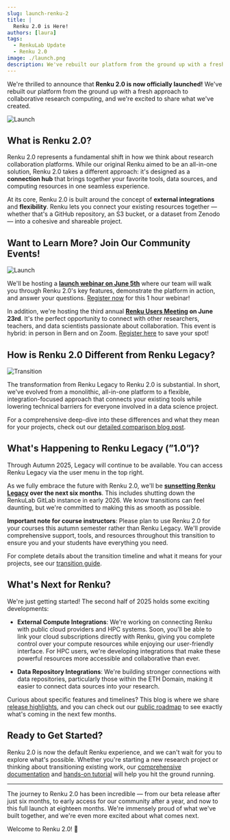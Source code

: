 ```yaml
---
slug: launch-renku-2
title: |
  Renku 2.0 is Here!
authors: [laura]
tags:
  - RenkuLab Update
  - Renku 2.0
image: ./launch.png
description: We've rebuilt our platform from the ground up with a fresh approach to collaborative research computing.
---
```


We're thrilled to announce that **Renku 2.0 is now officially launched!** We've rebuilt our platform
from the ground up with a fresh approach to collaborative research computing, and we're excited to
share what we've created.

![Launch](launch.png)

<!-- truncate -->

## What is Renku 2.0?

Renku 2.0 represents a fundamental shift in how we think about research collaboration platforms.
While our original Renku aimed to be an all-in-one solution, Renku 2.0 takes a different approach:
it's designed as a **connection hub** that brings together your favorite tools, data sources, and
computing resources in one seamless experience.

At its core, Renku 2.0 is built around the concept of **external integrations** and **flexibility**.
Renku lets you connect your existing resources together —whether that's a GitHub repository, an S3
bucket, or a dataset from Zenodo— into a cohesive and shareable project.

## Want to Learn More? Join Our Community Events!

![Launch](community_cards.png)

We'll be hosting a **[launch webinar on June 5th](../renku-2-launch/)** where
our team will walk you through Renku 2.0's key features, demonstrate the platform in action, and
answer your questions. [Register now](../renku-2-launch/) for this 1 hour
webinar!

In addition, we're hosting the third annual **[Renku Users
Meeting](../users-meeting-2025/) on June 23rd**. It's the perfect opportunity
to connect with other researchers, teachers, and data scientists passionate about collaboration.
This event is hybrid: in person in Bern and on Zoom. [Register
here](../users-meeting-2025/) to save your spot!

## How is Renku 2.0 Different from Renku Legacy?

![Transition](transition.png)

The transformation from Renku Legacy to Renku 2.0 is substantial. In short, we've evolved from a
monolithic, all-in-one platform to a flexible, integration-focused approach that connects your
existing tools while lowering technical barriers for everyone involved in a data science project.

For a comprehensive deep-dive into these differences and what they mean for your projects, check out
our [detailed comparison blog post](../deep-dive-2-0/).

## What's Happening to Renku Legacy (”1.0”)?

Through Autumn 2025, Legacy will continue to be available. You can access Renku Legacy via the user
menu in the top right.

As we fully embrace the future with Renku 2.0, we'll be **[sunsetting Renku
Legacy](../sunsetting-legacy) over the next six months**. This includes shutting down the RenkuLab
GitLab instance in early 2026. We know transitions can feel daunting, but we're committed to making
this as smooth as possible.

**Important note for course instructors**: Please plan to use Renku 2.0 for your courses this autumn
semester rather than Renku Legacy. We'll provide comprehensive support, tools, and resources
throughout this transition to ensure you and your students have everything you need.

For complete details about the transition timeline and what it means for your projects, see our
[transition guide](../sunsetting-legacy).

## What's Next for Renku?

We're just getting started! The second half of 2025 holds some exciting developments:

- **External Compute Integrations**: We're working on connecting Renku with public cloud providers and
  HPC systems. Soon, you'll be able to link your cloud subscriptions directly with Renku, giving you
  complete control over your compute resources while enjoying our user-friendly interface. For HPC
  users, we're developing integrations that make these powerful resources more accessible and
  collaborative than ever.

- **Data Repository Integrations**: We're building stronger connections with data repositories,
  particularly those within the ETH Domain, making it easier to connect data sources into your
  research.

Curious about specific features and timelines? This blog is where we share [release
highlights](../release-2025-05), and you can check out our [public
roadmap](https://renku.notion.site/Roadmap-b1342b798b0141399dc39cb12afc60c9) to see exactly what's
coming in the next few months.

## Ready to Get Started?

Renku 2.0 is now the default Renku experience, and we can't wait for you to explore what's possible.
Whether you're starting a new research project or thinking about transitioning existing work,
our [comprehensive documentation](https://renku.notion.site/Documentation-db396cfc9a664cd2b161e4c6068a5ec9) and [hands-on
tutorial](https://renku.notion.site/Renku-2-0-Tutorials-1460df2efafc80c2b27acd221aa34a24?p=1a50df2efafc800f8554e30fd7458fa6&pm=s) will help you hit the ground running.

---

The journey to Renku 2.0 has been incredible — from our beta release after just six months, to early
access for our community after a year, and now to this full launch at eighteen months. We're
immensely proud of what we've built together, and we're even more excited about what comes next.

Welcome to Renku 2.0! 🎉
